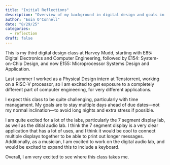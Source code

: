 ```yaml
---
title: "Initial Reflections"
description: "Overview of my background in digital design and goals in E155."
author: "Eoin O'Connell"
date: "8/29/25"
categories:
  - reflection
draft: false
---
```


This is my third digital design class at Harvey Mudd, starting with E85: Digital Electronics and Computer Engineering, followed by E154: System-on-Chip Design, and now E155: Microprocessor Systems Design and Application.

Last summer I worked as a Physical Design intern at Tenstorrent, working on a RISC-V processor, so I am excited to get exposure to a completely different part of computer engineering, for very different applications.

I expect this class to be quite challenging, particularly with time managament. My goals are to stay multiple days ahead of due dates---not my normal inclination---to avoid long nights and extra stress if possible.

I am quite excited for a lot of the labs, particularly the 7 segment display lab, as well as the ditial audio lab. I think the 7 segment display is a very clear application that has a lot of uses, and I think it would be cool to connect multiple displays together to be able to print out longer messages. Additionally, as a musician, I am excited to work on the digital audio lab, and would be excited to expand this to include a keyboard.

Overall, I am very excited to see where this class takes me.

